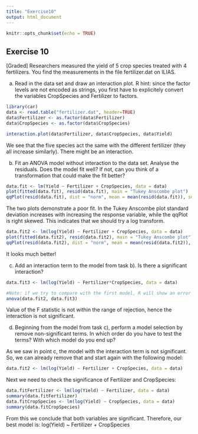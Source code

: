 ```yaml
---
title: "Exercise10"
output: html_document
---
```


```r
knitr::opts_chunk$set(echo = TRUE)
```

## Exercise 10

[Graded] Researchers measured the yield of 5 crop species treated with 4 fertilizers. You find the measurements in the file fertilizer.dat on ILIAS.


a) Read in the data set and draw an interaction plot.
R hint: since the factor levels are not encoded as strings, you first have to explicitely convert the variables CropSpecies and Fertilizer to factors.



```r
library(car)
data <- read.table("fertilizer.dat", header=TRUE)
data$Fertilizer <- as.factor(data$Fertilizer)
data$CropSpecies <- as.factor(data$CropSpecies)

interaction.plot(data$Fertilizer, data$CropSpecies, data$Yield)

```


We see that the five species act the same with the different fertilizer (they all increase similarly). There might be an interaction. 


b) Fit an ANOVA model without interaction to the data set. Analyse the residuals. Does the model fit well? If not, can you think of a transformation that could make the fit better?


```r
data.fit <- lm(Yield ~ Fertilizer + CropSpecies, data = data)
plot(fitted(data.fit), resid(data.fit), main = "Tukey Anscombe plot")
qqPlot(resid(data.fit), dist = "norm", mean = mean(resid(data.fit)), sd = sd(resid(data.fit)), main = "qqplot")


```




The two plots demonstrate a poor fit. In the Tukey Anscombe plot standard deviation increases with increasing the response variable, while the qqPlot is right skewed. This indicates that we should try a log transform.

```r
data.fit2 <- lm(log(Yield) ~ Fertilizer + CropSpecies, data = data)
plot(fitted(data.fit2), resid(data.fit2), main = "Tukey Anscombe plot")
qqPlot(resid(data.fit2), dist = "norm", mean = mean(resid(data.fit2)), sd = sd(resid(data.fit2)), main = "qqplot")
```


It looks much better!

c) Add an interaction term to the model from task b). Is there a significant interaction?



```r

data.fit3 <- lm(log(Yield) ~ Fertilizer*CropSpecies, data = data)

#Note: if we try to compare with the first model, R will show an error because we need to have the log() in both.
anova(data.fit2, data.fit3)
```

Value of the F statistic is not within the range of rejection, hence the interaction is not significant.

d) Beginning from the model from task c), perform a model selection by remove non-significant terms. In which order do you have to test the terms? With which model do you end up?


As we saw in point c, the model with the interaction term is not significant. So, we can already remove that and start again with the following model: 


```r
data.fit2 <- lm(log(Yield) ~ Fertilizer + CropSpecies, data = data)
```


Next we need to check the significance of Fertilizer and CropSpecies:


```r
data.fitFertilizer <- lm(log(Yield) ~ Fertilizer, data = data)
summary(data.fitFertilizer)
data.fitCropSpecies <- lm(log(Yield) ~ CropSpecies, data = data)
summary(data.fitCropSpecies)
```

From this we conclude that both variables are significant. Therefore, our best model is: 
log(Yield) ~ Fertilizer + CropSpecies
